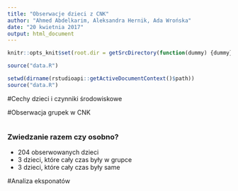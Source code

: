 ```yaml
---
title: "Obserwacje dzieci z CNK"
author: "Ahmed Abdelkarim, Aleksandra Hernik, Ada Wrońska"
date: "20 kwietnia 2017"
output: html_document
---
```

```r
knitr::opts_knit$set(root.dir = getSrcDirectory(function(dummy) {dummy}))

source("data.R")
```


```r
setwd(dirname(rstudioapi::getActiveDocumentContext()$path))
source("data.R")
```


#Cechy dzieci i czynniki środowiskowe


#Obserwacja grupek w CNK
```r

```
### Zwiedzanie razem czy osobno?
* 204 obserwowanych dzieci
* 3 dzieci, które cały czas były w grupce
* 3 dzieci, które cały czas były same


#Analiza eksponatów
```r

```

